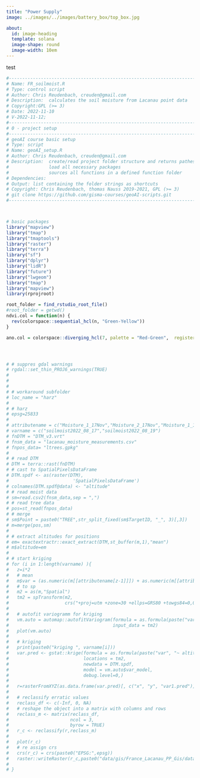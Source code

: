 ```yaml
---
title: "Power Supply"
image: ../images/../images/battery_box/top_box.jpg

about:
  id: image-heading
  template: solana
  image-shape: round
  image-width: 10em
---
```

::: {#image-heading}
test
:::

```r
#------------------------------------------------------------------------------
# Name: FR_soilmoist.R
# Type: control script 
# Author: Chris Reudenbach, creuden@gmail.com
# Description:  calculates the soil moisture from Lacanau point data
# Copyright:GPL (>= 3) 
# Date: 2022-11-10 
# V-2022-11-12; 
#------------------------------------------------------------------------------
# 0 - project setup
#------------------------------------------------------------------------------
# geoAI course basic setup
# Type: script
# Name: geoAI_setup.R
# Author: Chris Reudenbach, creuden@gmail.com
# Description:  create/read project folder structure and returns pathes as list
#               load all necessary packages 
#               sources all functions in a defined function folder
# Dependencies:   
# Output: list containing the folder strings as shortcuts
# Copyright: Chris Reudenbach, thomas Nauss 2019-2021, GPL (>= 3)
# git clone https://github.com/gisma-courses/geoAI-scripts.git
#------------------------------------------------------------------------------



# basic packages
library("mapview")
library("tmap")
library("tmaptools")
library("raster")
library("terra")
library("sf")
library("dplyr")
library("lidR")
library("future")
library("lwgeom")
library("tmap")
library("mapview")
library(rprojroot)

root_folder = find_rstudio_root_file()
#root_folder = getwd()
ndvi.col = function(n) {
  rev(colorspace::sequential_hcl(n, "Green-Yellow"))
}

ano.col = colorspace::diverging_hcl(7, palette = "Red-Green",  register = "rg")




# # suppres gdal warnings
# rgdal::set_thin_PROJ6_warnings(TRUE)
# 
# 
# 
# # workaround subfolder
# loc_name = "harz"
# 
# # harz
# epsg=25833
# 
# attributename = c("Moisture_1_17Nov","Moisture_2_17Nov","Moisture_1_19Nov","Moisture_2_19Nov")
# varname = c("soilmoist2022_08_17","soilmoist2022_08_19")
# fnDTM = "DTM_v3.vrt"
# fnsm_data = "lacanau_moisture_measurements.csv"
# fnpos_data= "ltrees.gpkg"
# 
# # read DTM
# DTM = terra::rast(fnDTM)
# # cast to SpatialPixelsDataFrame
# DTM.spdf <- as(raster(DTM),
#                        'SpatialPixelsDataFrame')
# colnames(DTM.spdf@data) <- "altitude"
# # read moist data 
# sm=read.csv2(fnsm_data,sep = ",")
# # read tree data
# pos=st_read(fnpos_data)
# # merge
# sm$Point = paste0("TREE",str_split_fixed(sm$TargetID, "_", 3)[,3])
# m=merge(pos,sm)
# 
# # extract altitudes for positions
# em= exactextractr::exact_extract(DTM,st_buffer(m,1),"mean")
# m$altitude=em
# 
# # start kriging 
# for (i in 1:length(varname) ){
#   z=i*2
#   # mean
#   m$var = (as.numeric(m[[attributename[z-1]]]) + as.numeric(m[[attributename[z]]]))/2
#   # to sp
#   m2 = as(m,"Spatial")    
#   tm2 = spTransform(m2,
#                     crs("+proj=utm +zone=30 +ellps=GRS80 +towgs84=0,0,0,0,0,0,0 +units=m +no_defs"))
# 
#   # autofit variogramm for kriging 
#   vm.auto = automap::autofitVariogram(formula = as.formula(paste("var", "~ 1")),
#                                       input_data = tm2)
#   plot(vm.auto)
#   
#   # kriging   
#   print(paste0("kriging ", varname[i]))
#   var.pred <- gstat::krige(formula = as.formula(paste("var", "~ altitude")),
#                            locations = tm2,
#                            newdata = DTM.spdf,
#                            model = vm.auto$var_model,
#                            debug.level=0,)
#   
#   r=rasterFromXYZ(as.data.frame(var.pred)[, c("x", "y", "var1.pred")])
#   
#   # reclassify erratic values 
#   reclass_df <- c(-Inf, 0, NA)
#   # reshape the object into a matrix with columns and rows
#   reclass_m <- matrix(reclass_df,
#                       ncol = 3,
#                       byrow = TRUE)
#   r_c <- reclassify(r,reclass_m)
# 
#   plot(r_c)
#   # re assign crs
#   crs(r_c) = crs(paste0("EPSG:",epsg))
#   raster::writeRaster(r_c,paste0("data/gis/France_Lacanau_PP_Gis/data_lev0/",varname[i],".tif"),overwrite=TRUE)
#   
# }

```